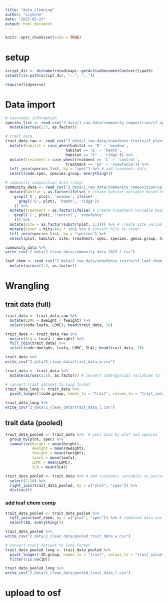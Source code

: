 ```yaml
---
title: "data_cleaning"
author: "Liyenne"
date: "2025-05-27"
output: html_document
---
```


```r
knitr::opts_chunk$set(echo = TRUE)
```

# setup
```r
script_dir <- dirname(rstudioapi::getActiveDocumentContext()$path)
setwd(file.path(script_dir, "..", ".."))

require(tidyverse)
```

# Data import
```r
# taxonomic information
species_list <- read_csv("2_data/1_raw_data/community_composition/sf_vp_species_list.csv") %>% 
  mutate(across(1:5, as.factor))
```

```r
# trait data
trait_data_raw <- read_csv("2_data/1_raw_data/snowfence_traits/sf_plant_trait_data_full_v1.csv") %>% 
  mutate(habitat = case_when(habitat == 'D' ~ 'meadow',
                           habitat == 'E' ~ 'heath',
                           habitat == "X" ~ 'ridge')) %>% 
  mutate(treatment = case_when(treatment == 'C' ~ 'control',
                           treatment == 'SF' ~ 'snowfence')) %>% 
  left_join(species_list, by = "spec") %>% # add taxonomic data
  select(code:spec, species:group, everything())
```

```r
# community composition data (long)
community_data <- read_csv("2_data/1_raw_data/community_composition/vp_pp_2023_l_fn.csv") %>% 
  mutate(habitat = as.factor(ifelse( # create habitat variable based on plot code
    grepl('D', plot), 'meadow', ifelse(
      grepl('E', plot), 'heath', 'ridge'))
    )) %>% 
  mutate(treatment = as.factor(ifelse( # create treatment variable based on plot code
    grepl('C', plot), 'control', 'snowfence'
    ))) %>%  
  mutate(site = as.factor(substr(plot, 2,2))) %>% # create site variable from plot code
  mutate(cover = hits/441 * 100) %>% # convert hits to cover
  left_join(species_list, by = "species") %>% 
  select(plot, habitat, site, treatment, spec, species, genus:group, hits, cover)

community_data %>% 
write_csv("2_data/2_clean_data/community_data_2023_l.csv")
```

```r
leaf_chem <- read_csv("2_data/1_raw_data/snowfence_traits/sf_leaf_chem.csv") %>% 
  mutate(across(1:3, as.factor))
```

# Wrangling
## trait data (full)
```r
trait_data <- trait_data_raw %>% 
  mutate(LDMC = dweight / fweight) %>% 
  select(code:leafa, LDMC); head(trait_data, 10)
```

```r
trait_data <- trait_data_raw %>% 
  mutate(SLA = leafa / dweight) %>% 
  full_join(trait_data) %>% 
  select(code:dweight, leafa, LDMC, SLA); head(trait_data, 10)

trait_data %>% 
write_csv("2_data/2_clean_data/trait_data_w.csv")
```

```r
trait_data <- trait_data %>% 
  mutate(across(1:10, as.factor)) # convert catergorical variables to factor
```

```r
# convert trait dataset to long format
trait_data_long <- trait_data %>% 
  pivot_longer(!code:group, names_to = "trait", values_to = "trait_value") 

trait_data_long %>% 
write_csv("2_data/2_clean_data/trait_data_l.csv")
```

## trait data (pooled) 
```r
trait_data_pooled <- trait_data %>%  # pool data by plot and species
  group_by(plot, spec) %>% 
  summarise(height = mean(height),
            dweight = mean(dweight), 
            fweight = mean(fweight),
            leafa = mean(leafa), 
            LDMC = mean(LDMC), 
            SLA = mean(SLA))

trait_data_pooled <- trait_data %>% # add taxonomic variables to pooled dataset
  select(2:10) %>% 
  right_join(trait_data_pooled, by = c("plot", "spec")) %>% 
  distinct()
```

### add leaf chem comp
```r
trait_data_pooled <- trait_data_pooled %>% 
  left_join(leaf_chem, by = c("plot", "spec")) %>% # combined data has 3 extra rows??? 
  select(ID, everything())

trait_data_pooled %>% 
write_csv("2_data/2_clean_data/pooled_trait_data_w.csv")
```

```r
# convert trait dataset to long format
trait_data_pooled_long <- trait_data_pooled %>% 
  pivot_longer(!ID:group, names_to = "trait", values_to = "trait_value") %>% 
  filter(!is.na(ID))

trait_data_pooled_long %>% 
write_csv("2_data/2_clean_data/pooled_trait_data_l.csv")
```

# upload to osf
```r

```


